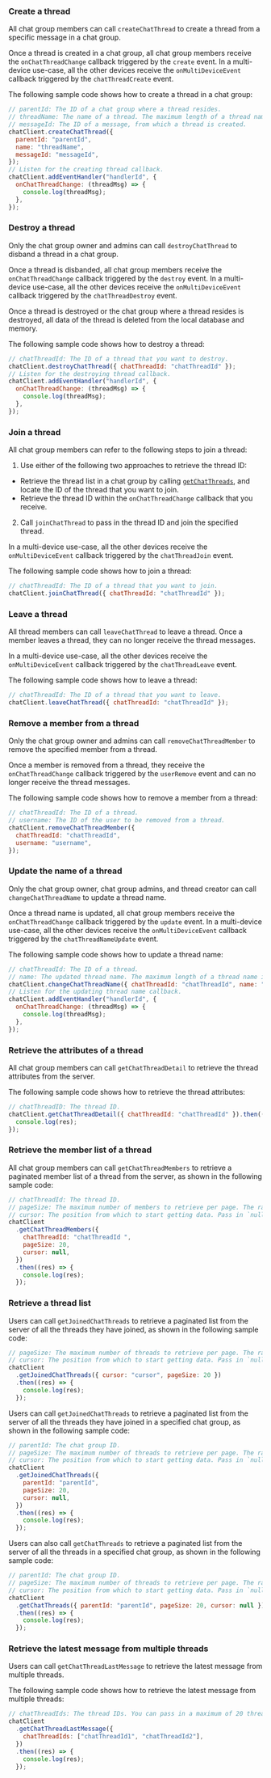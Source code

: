 <PlatformWrapper platform="web">

### Create a thread

All chat group members can call `createChatThread` to create a thread from a specific message in a chat group.

Once a thread is created in a chat group, all chat group members receive the `onChatThreadChange` callback triggered by the `create` event. In a multi-device use-case, all the other devices receive the `onMultiDeviceEvent` callback triggered by the `chatThreadCreate` event.

The following sample code shows how to create a thread in a chat group:

```javascript
// parentId: The ID of a chat group where a thread resides.
// threadName: The name of a thread. The maximum length of a thread name is 64 characters.
// messageId: The ID of a message, from which a thread is created.
chatClient.createChatThread({
  parentId: "parentId",
  name: "threadName",
  messageId: "messageId",
});
// Listen for the creating thread callback.
chatClient.addEventHandler("handlerId", {
  onChatThreadChange: (threadMsg) => {
    console.log(threadMsg);
  },
});
```

### Destroy a thread

Only the chat group owner and admins can call `destroyChatThread` to disband a thread in a chat group.

Once a thread is disbanded, all chat group members receive the `onChatThreadChange` callback triggered by the `destroy` event. In a multi-device use-case, all the other devices receive the `onMultiDeviceEvent` callback triggered by the `chatThreadDestroy` event.

<Admonition type="info">
  Once a thread is destroyed or the chat group where a thread resides is
  destroyed, all data of the thread is deleted from the local database and
  memory.
</Admonition>

The following sample code shows how to destroy a thread:

```javascript
// chatThreadId: The ID of a thread that you want to destroy.
chatClient.destroyChatThread({ chatThreadId: "chatThreadId" });
// Listen for the destroying thread callback.
chatClient.addEventHandler("handlerId", {
  onChatThreadChange: (threadMsg) => {
    console.log(threadMsg);
  },
});
```

### Join a thread

All chat group members can refer to the following steps to join a thread:

1. Use either of the following two approaches to retrieve the thread ID:

- Retrieve the thread list in a chat group by calling [`getChatThreads`](#fetch), and locate the ID of the thread that you want to join.
- Retrieve the thread ID within the `onChatThreadChange` callback that you receive.

2. Call `joinChatThread` to pass in the thread ID and join the specified thread.

In a multi-device use-case, all the other devices receive the `onMultiDeviceEvent` callback triggered by the `chatThreadJoin` event.

The following sample code shows how to join a thread:

```javascript
// chatThreadId: The ID of a thread that you want to join.
chatClient.joinChatThread({ chatThreadId: "chatThreadId" });
```

### Leave a thread

All thread members can call `leaveChatThread` to leave a thread. Once a member leaves a thread, they can no longer receive the thread messages.

In a multi-device use-case, all the other devices receive the `onMultiDeviceEvent` callback triggered by the `chatThreadLeave` event.

The following sample code shows how to leave a thread:

```javascript
// chatThreadId: The ID of a thread that you want to leave.
chatClient.leaveChatThread({ chatThreadId: "chatThreadId" });
```

### Remove a member from a thread

Only the chat group owner and admins can call `removeChatThreadMember` to remove the specified member from a thread.

Once a member is removed from a thread, they receive the `onChatThreadChange` callback triggered by the `userRemove` event and can no longer receive the thread messages.

The following sample code shows how to remove a member from a thread:

```javascript
// chatThreadId: The ID of a thread.
// username: The ID of the user to be removed from a thread.
chatClient.removeChatThreadMember({
  chatThreadId: "chatThreadId",
  username: "username",
});
```

### Update the name of a thread

Only the chat group owner, chat group admins, and thread creator can call `changeChatThreadName` to update a thread name.

Once a thread name is updated, all chat group members receive the `onChatThreadChange` callback triggered by the `update` event. In a multi-device use-case, all the other devices receive the `onMultiDeviceEvent` callback triggered by the `chatThreadNameUpdate` event.

The following sample code shows how to update a thread name:

```javascript
// chatThreadId: The ID of a thread.
// name: The updated thread name. The maximum length of a thread name is 64 characters.
chatClient.changeChatThreadName({ chatThreadId: "chatThreadId", name: "name" });
// Listen for the updating thread name callback.
chatClient.addEventHandler("handlerId", {
  onChatThreadChange: (threadMsg) => {
    console.log(threadMsg);
  },
});
```

### Retrieve the attributes of a thread

All chat group members can call `getChatThreadDetail` to retrieve the thread attributes from the server.

The following sample code shows how to retrieve the thread attributes:

```javascript
// chatThreadID: The thread ID.
chatClient.getChatThreadDetail({ chatThreadId: "chatThreadId" }).then((res) => {
  console.log(res);
});
```

### Retrieve the member list of a thread

All chat group members can call `getChatThreadMembers` to retrieve a paginated member list of a thread from the server, as shown in the following sample code:

```javascript
// chatThreadId: The thread ID.
// pageSize: The maximum number of members to retrieve per page. The range is [1, 50].
// cursor: The position from which to start getting data. Pass in `null` or an empty string at the first call.
chatClient
  .getChatThreadMembers({
    chatThreadId: "chatThreadId ",
    pageSize: 20,
    cursor: null,
  })
  .then((res) => {
    console.log(res);
  });
```

### Retrieve a thread list

Users can call `getJoinedChatThreads` to retrieve a paginated list from the server of all the threads they have joined, as shown in the following sample code:

```javascript
// pageSize: The maximum number of threads to retrieve per page. The range is [1, 50].
// cursor: The position from which to start getting data. Pass in `null` or an empty string at the first call.
chatClient
  .getJoinedChatThreads({ cursor: "cursor", pageSize: 20 })
  .then((res) => {
    console.log(res);
  });
```

Users can call `getJoinedChatThreads` to retrieve a paginated list from the server of all the threads they have joined in a specified chat group, as shown in the following sample code:

```javascript
// parentId: The chat group ID.
// pageSize: The maximum number of threads to retrieve per page. The range is [1, 50].
// cursor: The position from which to start getting data. Pass in `null` or an empty string at the first call.
chatClient
  .getJoinedChatThreads({
    parentId: "parentId",
    pageSize: 20,
    cursor: null,
  })
  .then((res) => {
    console.log(res);
  });
```

Users can also call `getChatThreads` to retrieve a paginated list from the server of all the threads in a specified chat group, as shown in the following sample code:<a name="fetch"></a>

```javascript
// parentId: The chat group ID.
// pageSize: The maximum number of threads to retrieve per page. The range is [1, 50].
// cursor: The position from which to start getting data. Pass in `null` or an empty string at the first call.
chatClient
  .getChatThreads({ parentId: "parentId", pageSize: 20, cursor: null })
  .then((res) => {
    console.log(res);
  });
```

### Retrieve the latest message from multiple threads

Users can call `getChatThreadLastMessage` to retrieve the latest message from multiple threads.

The following sample code shows how to retrieve the latest message from multiple threads:

```javascript
// chatThreadIds: The thread IDs. You can pass in a maximum of 20 thread IDs.
chatClient
  .getChatThreadLastMessage({
    chatThreadIds: ["chatThreadId1", "chatThreadId2"],
  })
  .then((res) => {
    console.log(res);
  });
```

</PlatformWrapper>
